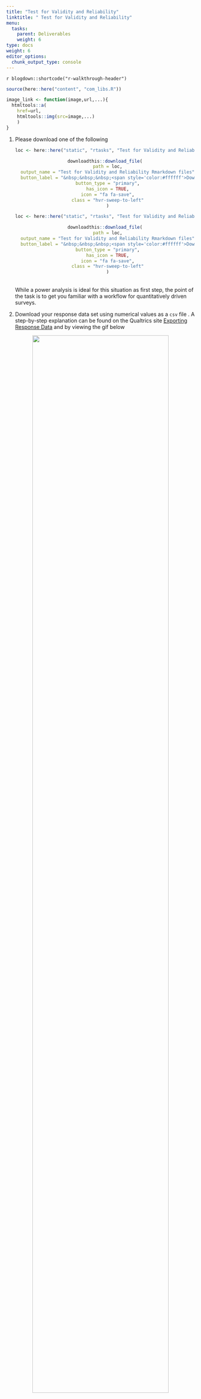 ```yaml
---
title: "Test for Validity and Reliability"
linktitle: " Test for Validity and Reliability"
menu:
  tasks:
    parent: Deliverables
    weight: 6
type: docs
weight: 6
editor_options: 
  chunk_output_type: console
---
```


`r blogdown::shortcode("r-walkthrough-header")`

```r
source(here::here("content", "com_libs.R"))

image_link <- function(image,url,...){
  htmltools::a(
    href=url,
    htmltools::img(src=image,...)
    )
}
```

<style>
ul {
    margin-left: 1.5em
}
</style>

1. Please download one of the following
    <br>
    <center>
    <div class="holder">
    <div class="left">
    ```r
    loc <- here::here("static", "rtasks", "Test for Validity and Reliability with gifs.zip")

    downloadthis::download_file(
      path = loc,
      output_name = "Test for Validity and Reliability Rmarkdown files",
      button_label = "&nbsp;&nbsp;&nbsp;<span style='color:#ffffff'>Download with gifs<br><br><i>larger</i></span>",
      button_type = "primary",
      has_icon = TRUE,
      icon = "fa fa-save",
      class = "hvr-sweep-to-left"
      )
    ```
    </div>
    <div class="right">
    ```r
    loc <- here::here("static", "rtasks", "Test for Validity and Reliability without gifs.zip")

    downloadthis::download_file(
      path = loc,
      output_name = "Test for Validity and Reliability Rmarkdown files",
      button_label = "&nbsp;&nbsp;&nbsp;<span style='color:#ffffff'>Download without gifs<br><br><i>smaller</i></span>",
      button_type = "primary",
      has_icon = TRUE,
      icon = "fa fa-save",
      class = "hvr-sweep-to-left"
      )
    ```
    </div>
    </div>
    </center>
    <br>
    While a power analysis is ideal for this situation as first step, the point of the task is to get you familiar with a workflow for quantitatively driven surveys.

2. Download your response data set using numerical values as a `csv` file . A step-by-step explanation can be found on the Qualtrics site [Exporting Response Data](https://www.qualtrics.com/support/survey-platform/data-and-analysis-module/data/download-data/export-data-overview/) and by viewing the gif below

<center>
![](/img/gifs/exportqualtricsdata.gif){width=85%}
</center>

3. If you have <b>30 or more responses</b> and <b>more than two columns of quantitative data</b>, then please move to step 4. Otherwise if you

  + only lack a sufficient number of responses but have more than two columns of quantitative data, then simulate the remaining data preferably within Qualtrics
      * [Excel](https://support.microsoft.com/en-us/office/randbetween-function-4cc7f0d1-87dc-4eb7-987f-a469ab381685){target="_blank"}
      
      * [Qualtrics](https://www.qualtrics.com/support/survey-platform/survey-module/survey-tools/generating-test-responses/){target="_blank"}
      
      * R (there are many ways to accomplish like [this](https://www.crumplab.com/programmingforpsych/simulating-and-analyzing-data-in-r.html){target="_blank"} or [that](https://github.com/markolalovic/responsesR))[^out]
      
  + do not have more than two columns of quantitative data, then please reach out to me via Slack and I will provide a unique real world survey data set you can use for this task 

4. Do one of the following to wrangle your data set

  + *Manual approach:* Open the `csv` file with your data and manually delete rows 2 and 3 as well as any columns that will not apply to the quantitative analysis
  
  + *Automated approach:* Open the test script `Test for Validity and Reliability Testing Script.R`, change the applicable values as needed, and then run it
  <br>
  <br>
  <i>Note that just because a column has numbers in it, it may not be relevant to the analysis as it could be an item intended to filter your population, a skip logic type, or something else.</i> For a better idea of the process noted above, take a look at the following gif
  
<center>
![](/img/gifs/wranglequaltricsdata.gif){width=85%}
</center>

5. Open the mostly empty Rmarkdown file `Test for Validity and Reliability.Rmd`, read through the directions, and include your syntax to receive credit. It is suggested that you use the example data set `Test_Survey_Data.csv` with the default test script `Test for Validity and Reliability Testing Script.R` to see how this is done and which values likely need to be tweaked

6. Save the resulting PDF file by adding your first initial and last name to the beginning of the filename. For example, my submission would be `aroy Test for Validity and Reliability.pdf`

7. Submit your PDF output to eCampus in the Submission Portal by the end of Week 13

<center>
<p id="rounded_corners">
All incremental deliverables can be found on the main <a href="/tasks/#deliverables">Tasks</a> page
<p>
</center>
   cfs
[^out]: Please reach out if you would prefer to simulate data in R but are not able to do so.

